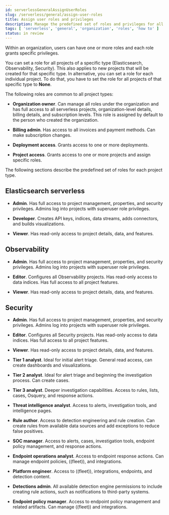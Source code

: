 ```yaml
---
id: serverlessGeneralAssignUserRoles
slug: /serverless/general/assign-user-roles
title: Assign user roles and privileges
description: Manage the predefined set of roles and privileges for all your projects.
tags: [ 'serverless', 'general', 'organization', 'roles', 'how to' ]
status: in review
---
```


<DocBadge template="technical preview" />
Within an organization, users can have one or more roles and each role grants specific privileges.

You can set a role for all projects of a specific type (Elasticsearch, Observability, Security). This also applies to new projects that will be created for that specific type.
In alternative, you can set a role for each individual project. To do that, you have to set the role for all projects of that specific type to **None**.

<DocImage size="l" url="images/individual-role.png" alt="Individual role" />

The following roles are common to all project types:

- **Organization owner**. Can manage all roles under the organization and has full access to all serverless projects, organization-level details, billing details, and subscription levels. This role is assigned by default to the person who created the organization.

- **Billing admin**. Has access to all invoices and payment methods. Can make subscription changes.

- **Deployment access**. Grants access to one or more deployments.

- **Project access**. Grants access to one or more projects and assign specific roles.

The following sections describe the predefined set of roles for each project type.

## Elasticsearch serverless

- **Admin**. Has full access to project management, properties, and security privileges. Admins log into projects with superuser role privileges.

- **Developer**. Creates API keys, indices, data streams, adds connectors, and builds visualizations.

- **Viewer**. Has read-only access to project details, data, and features.

## Observability

- **Admin**. Has full access to project management, properties, and security privileges. Admins log into projects with superuser role privileges.

- **Editor**. Configures all Observability projects. Has read-only access to data indices. Has full access to all project features.

- **Viewer**. Has read-only access to project details, data, and features.

## Security

- **Admin**. Has full access to project management, properties, and security privileges. Admins log into projects with superuser role privileges.

- **Editor**. Configures all Security projects. Has read-only access to data indices. Has full access to all project features.

- **Viewer**. Has read-only access to project details, data, and features.

- **Tier 1 analyst**. Ideal for initial alert triage. General read access, can create dashboards and visualizations.

- **Tier 2 analyst**. Ideal for alert triage and beginning the investigation process. Can create cases.

- **Tier 3 analyst**. Deeper investigation capabilities. Access to rules, lists, cases, Osquery, and response actions.

- **Threat intelligence analyst**. Access to alerts, investigation tools, and intelligence pages.

- **Rule author**. Access to detection engineering and rule creation. Can create rules from available data sources and add exceptions to reduce false positives.

- **SOC manager**. Access to alerts, cases, investigation tools, endpoint policy management, and response actions.

- **Endpoint operations analyst**. Access to endpoint response actions. Can manage endpoint policies, ((fleet)), and integrations.

- **Platform engineer**. Access to ((fleet)), integrations, endpoints, and detection content.

- **Detections admin**. All available detection engine permissions to include creating rule actions, such as notifications to third-party systems.

- **Endpoint policy manager**. Access to endpoint policy management and related artifacts. Can manage ((fleet)) and integrations.
